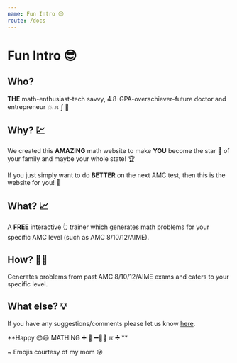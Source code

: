 ---
name: Fun Intro 😎
route: /docs
---

# Fun Intro 😎

## Who?
**THE** math-enthusiast-tech savvy, 4.8-GPA-overachiever-future doctor and entrepreneur 💥 ℼ ∫ 🥇

## Why? 💹
We created this **AMAZING** math website to make **YOU** become the star 🌟 of your family and maybe your whole state! 🏆 

If you just simply want to do **BETTER** on the next AMC test, then this is the website for you! 🥇

## What? 📈
A **FREE** interactive 👆 trainer which generates math problems for your specific AMC level (such as AMC 8/10/12/AIME).

## How? 👨‍💻
Generates problems from past AMC 8/10/12/AIME exams and caters to your specific level.

## What else? 💡
If you have any suggestions/comments please let us know [here](https://artofproblemsolving.com/community/c1967976h2362114). 

**Happy 😎😃 MATHING ➕ 🧮 ➖👨‍🔬 ℼ ➗ **

~ Emojis courtesy of my mom 😜